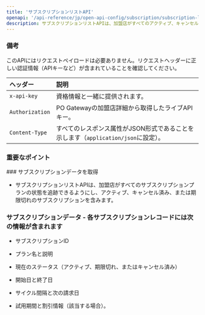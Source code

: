 ```yaml
---
title: 'サブスクリプションリストAPI'
openapi: '/api-reference/jp/open-api-config/subscription/subscription-list.json GET /api/v1/server-to-server-interface/subscription/list'
description: サブスクリプションリストAPIは、加盟店がすべてのアクティブ、キャンセル済み、または期限切れのサブスクリプションのリストを取得できるようにし、顧客のサブスクリプション状況を概観します。
---
```


### 備考

このAPIにはリクエストペイロードは必要ありません。リクエストヘッダーに正しい認証情報（APIキーなど）が含まれていることを確認してください。

| **ヘッダー**       | **説明**                                                                 |
| :---------------- | :-------------------------------------------------------------------- |
| `x-api-key`      | 資格情報と一緒に提供されます。                                          |
| `Authorization`  | PO Gatewayの加盟店詳細から取得したライブAPIキー。                         |
| `Content-Type`   | すべてのレスポンス属性がJSON形式であることを示します（`application/json`に設定）。 |

### 重要なポイント

<Info>
  ### サブスクリプションデータを取得

  * サブスクリプションリストAPIは、加盟店がすべてのサブスクリプションプランの状態を追跡できるようにし、アクティブ、キャンセル済み、または期限切れのサブスクリプションを含みます。

  ### サブスクリプションデータ - 各サブスクリプションレコードには次の情報が含まれます

  * サブスクリプションID

  * プラン名と説明

  * 現在のステータス（アクティブ、期限切れ、またはキャンセル済み）

  * 開始日と終了日

  * サイクル間隔と次の請求日

  * 試用期間と割引情報（該当する場合）。
</Info>

